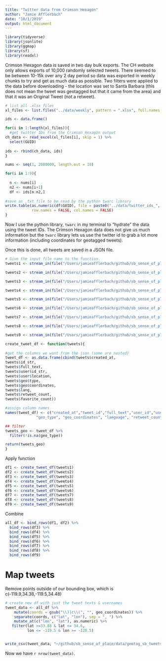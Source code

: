 ```yaml
---
title: "Twitter data from Crimson Hexagon"
author: "Jamie Afflerbach"
date: "10/1/2019"
output: html_document
---
```


```r

library(tidyverse)
library(jsonlite)
library(ggmap)
library(sf)
library(readxl)
```

Crimson Hexagon data is saved in two day bulk exports. The CH website only allows exports of 10,000 randomly selected tweets. There seemed to be between 10-15k over any 2 day period so data was exported in weekly chunks to try and get as much data as possible. Two filters were applied to the data before downloading - the location was set to Santa Barbara (this does not mean the tweet was geotagged but that it came from the area) and that it was an Original Tweet (not a retweet).



```r
# list all .xlsx files
xl_files <- list.files("../data/weekly", pattern = ".xlsx", full.names = TRUE)

ids <- data.frame()

for(i in 1:length(xl_files)){
  #get twitter IDs from the Crimson Hexagon output
ch_data <- read_excel(xl_files[i], skip = 1) %>%
  select(GUID)
  
ids <- rbind(ch_data, ids)
}

nums <- seq(1, 2080000, length.out = 10)

for(i in 1:9){
  
  n <- nums[i]
  n2 <- nums[i+1]
  df <- ids[n:n2,]
  
#save as .txt file to be read by the python twarc library
write.table(as.numeric(df$GUID), file = paste0("../data/twitter_ids_", i, ".txt"), sep = "\t",
            row.names = FALSE, col.names = FALSE)
}
```

Now I use the python library, `twarc` in my terminal to "hydrate" the data using the tweet IDs. The Crimson Hexagon data does not give us much information but the `twarc` library lets us use the twitter id to grab a lot more information (including coordinates for geotagged tweets).

Once this is done, all tweets are saved in a JSON file.

```r
# Give the input file name to the function.
tweets1 <- stream_in(file("/Users/jamieafflerbach/github/sb_sense_of_place/data/tweets1.jsonl")) 

tweets2 <- stream_in(file("/Users/jamieafflerbach/github/sb_sense_of_place/data/tweets2.jsonl")) 

tweets3 <- stream_in(file("/Users/jamieafflerbach/github/sb_sense_of_place/data/tweets3.jsonl")) 

tweets4 <- stream_in(file("/Users/jamieafflerbach/github/sb_sense_of_place/data/tweets4.jsonl")) 

tweets5 <- stream_in(file("/Users/jamieafflerbach/github/sb_sense_of_place/data/tweets5.jsonl")) 

tweets6 <- stream_in(file("/Users/jamieafflerbach/github/sb_sense_of_place/data/tweets6.jsonl")) 

tweets7 <- stream_in(file("/Users/jamieafflerbach/github/sb_sense_of_place/data/tweets7.jsonl")) 

tweets8 <- stream_in(file("/Users/jamieafflerbach/github/sb_sense_of_place/data/tweets8.jsonl")) 

tweets9 <- stream_in(file("/Users/jamieafflerbach/github/sb_sense_of_place/data/tweets9.jsonl")) 
```

```r
create_tweet_df <- function(tweets){
  
#get the columns we want from the json (some are nested)
tweet_df <- as.data.frame(cbind(tweets$created_at,
tweets$id_str,
tweets$full_text,
tweets$user$id_str,
tweets$user$location,
tweets$geo$type,
tweets$geo$coordinates,
tweets$lang,
tweets$retweet_count,
tweets$favorite_count))

#assign column names
names(tweet_df) <- c("created_at","tweet_id","full_text","user_id","user_location",
              "geo_type", "geo_coordinates", "language", "retweet_count", "favorite_count")

## filter
tweets_geo <- tweet_df %>%
  filter(!is.na(geo_type))

return(tweets_geo)
}
```

Apply function

```r
df1 <- create_tweet_df(tweets1)
df2 <- create_tweet_df(tweets2)
df3 <- create_tweet_df(tweets3)
df4 <- create_tweet_df(tweets4)
df5 <- create_tweet_df(tweets5)
df6 <- create_tweet_df(tweets6)
df7 <- create_tweet_df(tweets7)
df8 <- create_tweet_df(tweets8)
df9 <- create_tweet_df(tweets9)
```

Combine
```r
all_df <- bind_rows(df1, df2) %>%
  bind_rows(df3) %>%
  bind_rows(df4) %>%
  bind_rows(df5) %>%
  bind_rows(df6) %>%
  bind_rows(df7) %>%
  bind_rows(df8) %>%
  bind_rows(df9)
```

# Map tweets

Remove points outside of our bounding box, which is c(-119.9,34.38,-119.5,34.48)

```r
# create new df with just the tweet texts & usernames
tweet_data <- all_df %>%
    mutate(coords = gsub("\\)|c\\(", "", geo_coordinates)) %>%
    separate(coords, c("lat", "lon"), sep = ", ") %>%
    mutate_at(c("lon", "lat"), as.numeric) %>%
   filter(lat >=33.88 & lat <= 34.6,
          lon <= -119.5 & lon >= -120.5)


write_csv(tweet_data, "~/github/sb_sense_of_place/data/geotag_sb_tweets.csv")
```

Now we have `r nrow(tweet_data)`.


